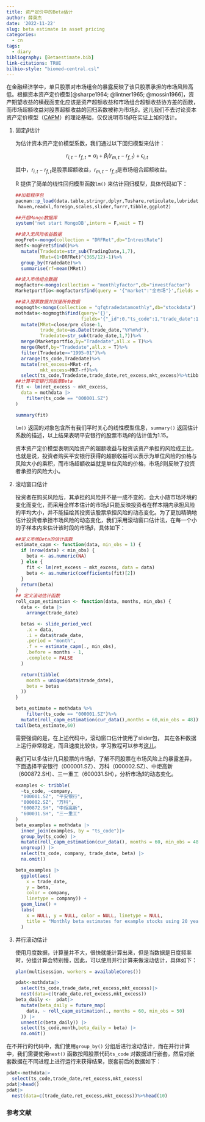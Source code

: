 ```yaml
---
title: 资产定价中的Beta估计
author: 薛英杰
date: '2022-11-22'
slug: beta estimate in asset pricing
categories:
  - cn
tags:
  - diary
bibliography: [Betaestimate.bib]
link-citations: TRUE
bilbio-style: "biomed-central.csl"
---
```


在金融经济学中，单只股票对市场组合的暴露反映了该只股票承担的市场风险高低。根据资本资产定价模型[@sharpe1964; @lintner1965; @mossin1966]，资产期望收益的横截面变化应该是资产超额收益和市场组合超额收益协方差的函数，而市场超额收益对股票超额收益的回归系数被称为市场$\beta$。这儿我们不去讨论资本资产定价模型（[CAPM](https://en.wikipedia.org/wiki/Capital_asset_pricing_model)）的理论基础，仅仅说明市场$\beta$在实证上如何估计。

1.  固定$\beta$估计

    为估计资本资产定价模型系数，我们通过以下回归模型来估计：

    $$
    r_{i,t}-r_{f,t}=\alpha_i+\beta_i(r_{m,t}-r_{f,t})+\epsilon_{i,t}
    $$

    其中，$r_{i,t}-r_{f,t}$是股票超额收益，$r_{m,t}-r_{f,t}$是市场组合超额收益。

    R 提供了简单的线性回归模型函数`lm()` 来估计回归模型，具体代码如下：

    ```r
    ##加载程序包
    pacman::p_load(data.table,stringr,dplyr,Tushare,reticulate,lubridate,mongolite,future.apply,zoo,tidyr,
     haven,readxl,foreign,scales,slider,furrr,tibble,ggplot2)

    ##开启Mongo数据库
    system('net start MongoDB',intern = F,wait = T)

    ##读入无风险收益数据
    mogFret<-mongo(collection = "DRFRet",db="IntrestRate")
    Retf<-mogFret$find()%>%
      mutate(Tradedate=str_sub(TradingDate,1,7),
             MRet=(1+DRFRet)^(365/12)-1)%>%
      group_by(Tradedate)%>%
      summarise(rf=mean(MRet))

    ##读入市场组合数据
    mogfactor<-mongo(collection = "monthlyfactor",db="investfactor")
    Marketportfio<-mogfactor$find(query = '{"market":"全市场"}',fields ='{"_id":0,"Tradedate":1,"MKT":1}' )

    ##读入股票数据并拼接所有数据
    mogmogth<-mongo(collection = "qfqtradedatamonthly",db="stockdata")
    mothdata<-mogmogth$find(query='{}',
                            fields='{"_id":0,"ts_code":1,"trade_date":1,"close":1,"pre_close":1}')%>%
      mutate(MRet=close/pre_close-1,
             trade_date=as.Date(trade_date,"%Y%m%d"),
             Tradedate=str_sub(trade_date,1,7))%>%
      merge(Marketportfio,by="Tradedate",all.x = T)%>%
      merge(Retf,by="Tradedate",all.x = T)%>%
      filter(Tradedate>="1995-01")%>%
      arrange(ts_code,Tradedate)%>%
      mutate(ret_excess=MRet-rf,
             mkt_excess=MKT-rf)%>%
      select(ts_code,Tradedate,trade_date,ret_excess,mkt_excess)%>%tibble::as_tibble()
    ##计算平安银行的股票Beta
    fit <- lm(ret_excess ~ mkt_excess,
      data = mothdata |>
        filter(ts_code == "000001.SZ")
    )

    summary(fit)
    ```

    `lm()` 返回的对象包含所有我们平时关心的线性模型信息，`summary()` 返回估计系数的描述，以上结果表明平安银行的股票市场$\hat\beta$的估计值为1.15。

    资本资产定价模型表明风险资产的超额收益与投资该资产承担的风险成正比，也就是说，投资者购买平安银行获得的超额收益可以表示为单位风险的价格与风险大小的乘积，而市场超额收益就是单位风险的价格，市场$\beta$则反映了投资者承担的风险大小。

2.  滚动窗口估计

    投资者在购买风险后，其承担的风险并不是一成不变的，会大小随市场环境的变化而变化，而采用全样本估计的市场$\beta$只能反映投资者在样本期内承担风险的平均大小，并不能描绘其投资该股票承担风险的动态变化。为了更加精确地估计投资者承担市场风险的动态变化，我们采用滚动窗口估计法，在每一个小的子样本内来估计该时段的市场$\beta$，具体如下：

    ```r
    ##定义市场Beta的估计函数
    estimate_capm <- function(data, min_obs = 1) {
      if (nrow(data) < min_obs) {
        beta <- as.numeric(NA)
      } else {
        fit <- lm(ret_excess ~ mkt_excess, data = data)
        beta <- as.numeric(coefficients(fit)[2])
      }
      return(beta)
    }
    ## 定义滚动估计函数
    roll_capm_estimation <- function(data, months, min_obs) {
      data <- data |>
        arrange(trade_date)

      betas <- slide_period_vec(
        .x = data,
        .i = data$trade_date,
        .period = "month",
        .f = ~ estimate_capm(., min_obs),
        .before = months - 1,
        .complete = FALSE
      )

      return(tibble(
        month = unique(data$trade_date),
        beta = betas
      ))
    }

    beta_estimate = mothdata %>%
        filter(ts_code == "000001.SZ")%>%
      mutate(roll_capm_estimation(cur_data(),months = 60,min_obs = 48))%>%na.omit()
    tail(beta_estimate,60)
    ```

    需要强调的是，在上述代码中，滚动窗口估计使用了slider包， 其在各种数据上运行非常稳定，而且速度比较快，学习教程可以参考[这儿](https://cran.r-project.org/web/packages/slider/vignettes/slider.html)。

    我们可以多估计几只股票的市场$\beta$，了解不同股票在市场风险上的暴露差异，下面选择平安银行（000001.SZ）、万科（000002.SZ）、中炬高新（600872.SH）、三一重工（600031.SH），分析市场$\beta$的动态变化。

    ```r
    examples <- tribble(
      ~ts_code, ~company,
      "000001.SZ", "平安银行",
      "000002.SZ", "万科",
      "600872.SH", "中炬高新",
      "600031.SH", "三一重工"
    )
    beta_examples = mothdata |>
      inner_join(examples, by = "ts_code")|>
      group_by(ts_code) |>
      mutate(roll_capm_estimation(cur_data(), months = 60, min_obs = 48)) |>
      ungroup() |>
      select(ts_code, company, trade_date, beta) |>
      na.omit()

    beta_examples |>
      ggplot(aes(
        x = trade_date, 
        y = beta, 
        color = company,
        linetype = company)) +
      geom_line() +
      labs(
        x = NULL, y = NULL, color = NULL, linetype = NULL,
        title = "Monthly beta estimates for example stocks using 20 years of data"
      )
    ```

3.  并行滚动估计

    使用月度数据，计算量并不大，很快就能计算出来，但是当数据是日度频率时，分组计算会特别慢，因此，可以使用并行计算来做滚动估计，具体如下：

    ```r
    plan(multisession, workers = availableCores())

    pdat<-mothdata|>
      select(ts_code,trade_date,ret_excess,mkt_excess)|>
      nest(data=c(trade_date,ret_excess,mkt_excess))
    beta_daily <-  pdat|>
      mutate(beta_daily = future_map(
        data, ~ roll_capm_estimation(., months = 60, min_obs = 50)
      )) |>
      unnest(c(beta_daily)) |>
      select(ts_code,month,beta_daily = beta) |>
      na.omit()
    ```

在不并行的代码中，我们使用`group_by()` 分组后进行滚动估计，而在并行计算中，我们需要使用`nest()` 函数按照股票代码`ts_code` 对数据进行嵌套，然后对嵌套数据在不同进程上进行运行来获得结果，嵌套前后的数据如下：

```r
pdat<-mothdata|>
  select(ts_code,trade_date,ret_excess,mkt_excess)
pdat|>head()
pdat|>
  nest(data=c(trade_date,ret_excess,mkt_excess))%>%head(10)
```

### 参考文献
